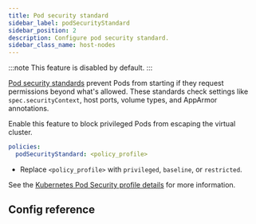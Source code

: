 ```yaml
---
title: Pod security standard
sidebar_label: podSecurityStandard
sidebar_position: 2
description: Configure pod security standard.
sidebar_class_name: host-nodes
---
```



<TenancySupport hostNodes="true" />

:::note
This feature is disabled by default.
:::

[Pod security standards](https://kubernetes.io/docs/concepts/security/pod-security-standards/) prevent Pods from starting if they request permissions beyond what's allowed. These standards check settings like `spec.securityContext`, host ports, volume types, and AppArmor annotations.

Enable this feature to block privileged Pods from escaping the virtual cluster.

```yaml
policies:
  podSecurityStandard: <policy_profile>
```

- Replace `<policy_profile>` with `privileged`, `baseline`, or `restricted`. 

See the [Kubernetes Pod Security profile details](https://kubernetes.io/docs/concepts/security/pod-security-standards/#profile-details) for more information. 

## Config reference

<PodSecurityStandard/>
